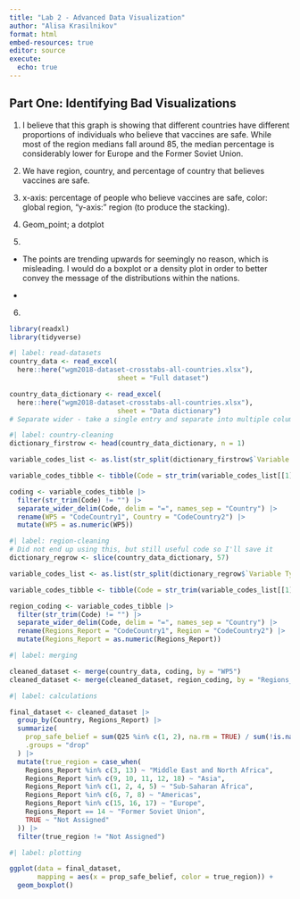 ```yaml
---
title: "Lab 2 - Advanced Data Visualization"
author: "Alisa Krasilnikov"
format: html
embed-resources: true
editor: source
execute: 
  echo: true
---
```


## Part One: Identifying Bad Visualizations

1. I believe that this graph is showing that different countries have different proportions of individuals who believe that vaccines are safe. While most of the region medians fall around 85, the median percentage is considerably lower for Europe and the Former Soviet Union. 

2. We have region, country, and percentage of country that believes vaccines are safe. 

3. x-axis: percentage of people who believe vaccines are safe, color: global region, "y-axis:" region (to produce the stacking).  

4. Geom_point; a dotplot

5. 

* The points are trending upwards for seemingly no reason, which is misleading. I would do a boxplot or a density plot in order to better convey the message of the distributions within the nations. 

* 


6. 
```r
library(readxl)
library(tidyverse)
```


```r
#| label: read-datasets
country_data <- read_excel(
  here::here("wgm2018-dataset-crosstabs-all-countries.xlsx"), 
                           sheet = "Full dataset")

country_data_dictionary <- read_excel(
  here::here("wgm2018-dataset-crosstabs-all-countries.xlsx"), 
                           sheet = "Data dictionary")
# Separate wider - take a single entry and separate into multiple columns
```

```r
#| label: country-cleaning
dictionary_firstrow <- head(country_data_dictionary, n = 1)

variable_codes_list <- as.list(str_split(dictionary_firstrow$`Variable Type & Codes*`, pattern = ","))

variable_codes_tibble <- tibble(Code = str_trim(variable_codes_list[[1]]))

coding <- variable_codes_tibble |> 
  filter(str_trim(Code) != "") |> 
  separate_wider_delim(Code, delim = "=", names_sep = "Country") |> 
  rename(WP5 = "CodeCountry1", Country = "CodeCountry2") |> 
  mutate(WP5 = as.numeric(WP5))
```

```r
#| label: region-cleaning
# Did not end up using this, but still useful code so I'll save it
dictionary_regrow <- slice(country_data_dictionary, 57)

variable_codes_list <- as.list(str_split(dictionary_regrow$`Variable Type & Codes*`, pattern = ","))

variable_codes_tibble <- tibble(Code = str_trim(variable_codes_list[[1]]))

region_coding <- variable_codes_tibble |> 
  filter(str_trim(Code) != "") |> 
  separate_wider_delim(Code, delim = "=", names_sep = "Country") |> 
  rename(Regions_Report = "CodeCountry1", Region = "CodeCountry2") |> 
  mutate(Regions_Report = as.numeric(Regions_Report))
```

```r
#| label: merging

cleaned_dataset <- merge(country_data, coding, by = "WP5")
cleaned_dataset <- merge(cleaned_dataset, region_coding, by = "Regions_Report") 

```

```r
#| label: calculations

final_dataset <- cleaned_dataset |> 
  group_by(Country, Regions_Report) |> 
  summarize(
    prop_safe_belief = sum(Q25 %in% c(1, 2), na.rm = TRUE) / sum(!is.na(Q25)),
    .groups = "drop"
  ) |> 
  mutate(true_region = case_when(
    Regions_Report %in% c(3, 13) ~ "Middle East and North Africa",
    Regions_Report %in% c(9, 10, 11, 12, 18) ~ "Asia",
    Regions_Report %in% c(1, 2, 4, 5) ~ "Sub-Saharan Africa",
    Regions_Report %in% c(6, 7, 8) ~ "Americas",
    Regions_Report %in% c(15, 16, 17) ~ "Europe",
    Regions_Report == 14 ~ "Former Soviet Union",
    TRUE ~ "Not Assigned"
  )) |> 
  filter(true_region != "Not Assigned")
```

```r
#| label: plotting

ggplot(data = final_dataset,
       mapping = aes(x = prop_safe_belief, color = true_region)) +
  geom_boxplot()
```


